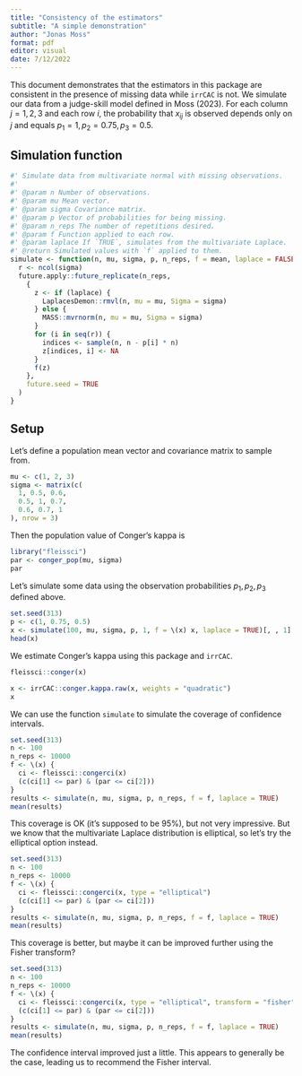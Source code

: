 ```yaml
---
title: "Consistency of the estimators"
subtitle: "A simple demonstration"
author: "Jonas Moss"
format: pdf
editor: visual
date: 7/12/2022
---
```


This document demonstrates that the estimators in this package are consistent in the presence of missing data while `irrCAC` is not. We simulate our data from a judge-skill model defined in Moss (2023). For each column $j = 1,2, 3$ and each row $i$, the probability that $x_{ij}$ is observed depends only on $j$ and equals $p_1 = 1, p_2 = 0.75, p_3 = 0.5$.

## Simulation function

```r
#' Simulate data from multivariate normal with missing observations.
#'
#' @param n Number of observations.
#' @param mu Mean vector.
#' @param sigma Covariance matrix.
#' @param p Vector of probabilities for being missing.
#' @param n_reps The number of repetitions desired.
#' @param f Function applied to each row.
#' @param laplace If `TRUE`, simulates from the multivariate Laplace.
#' @return Simulated values with `f` applied to them.
simulate <- function(n, mu, sigma, p, n_reps, f = mean, laplace = FALSE) {
  r <- ncol(sigma)
  future.apply::future_replicate(n_reps,
    {
      z <- if (laplace) {
        LaplacesDemon::rmvl(n, mu = mu, Sigma = sigma)
      } else {
        MASS::mvrnorm(n, mu = mu, Sigma = sigma)
      }
      for (i in seq(r)) {
        indices <- sample(n, n - p[i] * n)
        z[indices, i] <- NA
      }
      f(z)
    },
    future.seed = TRUE
  )
}
```

## Setup

Let's define a population mean vector and covariance matrix to sample from.

```r
mu <- c(1, 2, 3)
sigma <- matrix(c(
  1, 0.5, 0.6,
  0.5, 1, 0.7,
  0.6, 0.7, 1
), nrow = 3)
```

Then the population value of Conger's kappa is

```r
library("fleissci")
par <- conger_pop(mu, sigma)
par
```

Let's simulate some data using the observation probabilities $p_1, p_2, p_3$ defined above.

```r
set.seed(313)
p <- c(1, 0.75, 0.5)
x <- simulate(100, mu, sigma, p, 1, f = \(x) x, laplace = TRUE)[, , 1]
head(x)
```

We estimate Conger's kappa using this package and `irrCAC`.

```r
fleissci::conger(x)
```

```r
x <- irrCAC::conger.kappa.raw(x, weights = "quadratic")
x
```

We can use the function `simulate` to simulate the coverage of confidence intervals.

```r
set.seed(313)
n <- 100
n_reps <- 10000
f <- \(x) {
  ci <- fleissci::congerci(x)
  (c(ci[1] <= par) & (par <= ci[2]))
}
results <- simulate(n, mu, sigma, p, n_reps, f = f, laplace = TRUE)
mean(results)
```

This coverage is OK (it's supposed to be $95\%$), but not very impressive. But we know that the multivariate Laplace distribution is elliptical, so let's try the elliptical option instead.

```r
set.seed(313)
n <- 100
n_reps <- 10000
f <- \(x) {
  ci <- fleissci::congerci(x, type = "elliptical")
  (c(ci[1] <= par) & (par <= ci[2]))
}
results <- simulate(n, mu, sigma, p, n_reps, f = f, laplace = TRUE)
mean(results)
```

This coverage is better, but maybe it can be improved further using the Fisher transform?

```r
set.seed(313)
n <- 100
n_reps <- 10000
f <- \(x) {
  ci <- fleissci::congerci(x, type = "elliptical", transform = "fisher")
  (c(ci[1] <= par) & (par <= ci[2]))
}
results <- simulate(n, mu, sigma, p, n_reps, f = f, laplace = TRUE)
mean(results)
```

The confidence interval improved just a little. This appears to generally be the case, leading us to recommend the Fisher interval.
